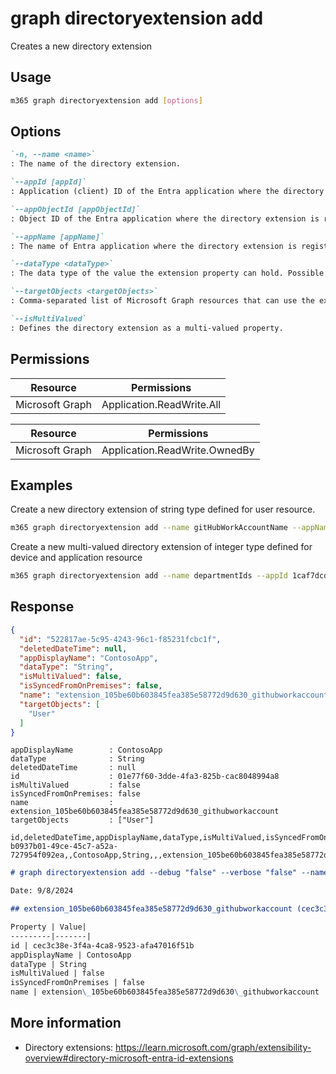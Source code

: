 
# graph directoryextension add

Creates a new directory extension

## Usage

```sh
m365 graph directoryextension add [options]
```

## Options

```md definition-list
`-n, --name <name>`
: The name of the directory extension.

`--appId [appId]`
: Application (client) ID of the Entra application where the directory extension is registered. Specify either `appId`, `appObjectId` or `appName`, but not multiple.

`--appObjectId [appObjectId]`
: Object ID of the Entra application where the directory extension is registered. Specify either `appId`, `appObjectId` or `appName`, but not multiple.

`--appName [appName]`
: The name of Entra application where the directory extension is registered. Specify either `appId`, `appObjectId` or `appName`, but not multiple.

`--dataType <dataType>`
: The data type of the value the extension property can hold. Possible values are: `Binary`, `Boolean`, `DateTime`, `Integer`, `LargeInteger` and `String`.

`--targetObjects <targetObjects>`
: Comma-separated list of Microsoft Graph resources that can use the extension. Possible values are: `User`, `Group`, `Application`, `AdministrativeUnit`, `Device` and `Organization`.

`--isMultiValued`
: Defines the directory extension as a multi-valued property.
```

<Global />

## Permissions
<Tabs>
  <TabItem value="Delegated">

  | Resource        | Permissions               |
  |-----------------|---------------------------|
  | Microsoft Graph | Application.ReadWrite.All |

  </TabItem>
  <TabItem value="Application">

  | Resource        | Permissions                   |
  |-----------------|-------------------------------|
  | Microsoft Graph | Application.ReadWrite.OwnedBy |

  </TabItem>
</Tabs>

## Examples

Create a new directory extension of string type defined for user resource.

```sh
m365 graph directoryextension add --name gitHubWorkAccountName --appName ContosoApp --targetObjects User --dataType String
```

Create a new multi-valued directory extension of integer type defined for device and application resource

```sh
m365 graph directoryextension add --name departmentIds --appId 1caf7dcd-7e83-4c3a-94f7-932a1299c844 --targetObjects 'Application,Device' --dataType Integer --isMultiValued
```

## Response

<Tabs>
  <TabItem value="JSON">

  ```json
  {
    "id": "522817ae-5c95-4243-96c1-f85231fcbc1f",
    "deletedDateTime": null,
    "appDisplayName": "ContosoApp",
    "dataType": "String",
    "isMultiValued": false,
    "isSyncedFromOnPremises": false,
    "name": "extension_105be60b603845fea385e58772d9d630_githubworkaccount",
    "targetObjects": [
      "User"
    ]
  }
  ```

  </TabItem>
  <TabItem value="Text">

  ```text
  appDisplayName        : ContosoApp
  dataType              : String
  deletedDateTime       : null
  id                    : 01e77f60-3dde-4fa3-825b-cac8048994a8
  isMultiValued         : false
  isSyncedFromOnPremises: false
  name                  : extension_105be60b603845fea385e58772d9d630_githubworkaccount
  targetObjects         : ["User"]
  ```

  </TabItem>
  <TabItem value="CSV">

  ```csv
  id,deletedDateTime,appDisplayName,dataType,isMultiValued,isSyncedFromOnPremises,name
  b0937b01-49ce-45c7-a52a-727954f092ea,,ContosoApp,String,,,extension_105be60b603845fea385e58772d9d630_githubworkaccount
  ```

  </TabItem>
  <TabItem value="Markdown">

  ```md
  # graph directoryextension add --debug "false" --verbose "false" --name "githubworkaccount" --appName "ContosoApp" --dataType "String" --targetObjects "User"

  Date: 9/8/2024

  ## extension_105be60b603845fea385e58772d9d630_githubworkaccount (cec3c38e-3f4a-4ca8-9523-afa47016f51b)

  Property | Value|
  ---------|-------|
  id | cec3c38e-3f4a-4ca8-9523-afa47016f51b
  appDisplayName | ContosoApp
  dataType | String
  isMultiValued | false
  isSyncedFromOnPremises | false
  name | extension\_105be60b603845fea385e58772d9d630\_githubworkaccount
  ```

  </TabItem>
</Tabs>

## More information

- Directory extensions: https://learn.microsoft.com/graph/extensibility-overview#directory-microsoft-entra-id-extensions